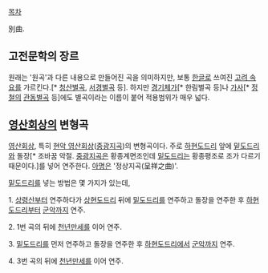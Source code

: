 [[목차]]

別曲.

== 고전문학의 장르 ==
원래는 '원곡'과 다른 내용으로 만들어진 곡을 의미하지만, 보통 [[한글]]로 쓰여진 [[고려 속요]]를 가르킨다.[* [[청산별곡]], [[서경별곡]] 등]. 하지만 [[경기체가]][* 한림별곡 등]나 [[가사]][* [[정철]]의 [[관동별곡]] 등]에도 별곡이라는 이름이 붙어 적용범위가 매우 넓다.

== [[영산회상]]의 변형곡 ==

[[영산회상]], 특히 [[현악 영산회상]]([[중광지곡]])의 변형곡이다. 주로 [[하현도드리]] 앞에 [[밑도드리]]와 돌장[* 조바꿈 악절. [[중광지곡]]은 황종계면조인데 [[밑도드리]]는 황종평조로 조가 다르기 때문이다.]를 넣어 연주한다. [[아명]]은 '정상지곡(呈祥之曲)'.

[[밑도드리]]를 넣는 방법은 몇 가지가 있는데,

1. [[상령산]]부터 연주하다가 [[상현도드리]] 뒤에 [[밑도드리]]를 연주하고 돌장을 연주한 후 [[하현도드리]]부터 [[군악]]까지 연주.

2. 1번 곡의 뒤에 [[천년만세]]를 이어 연주.

3. [[밑도드리]]를 먼저 연주하고 돌장을 연주한 후 [[하현도드리]]에서 [[군악]]까지 연주.

4. 3번 곡의 뒤에 [[천년만세]]를 이어 연주.
